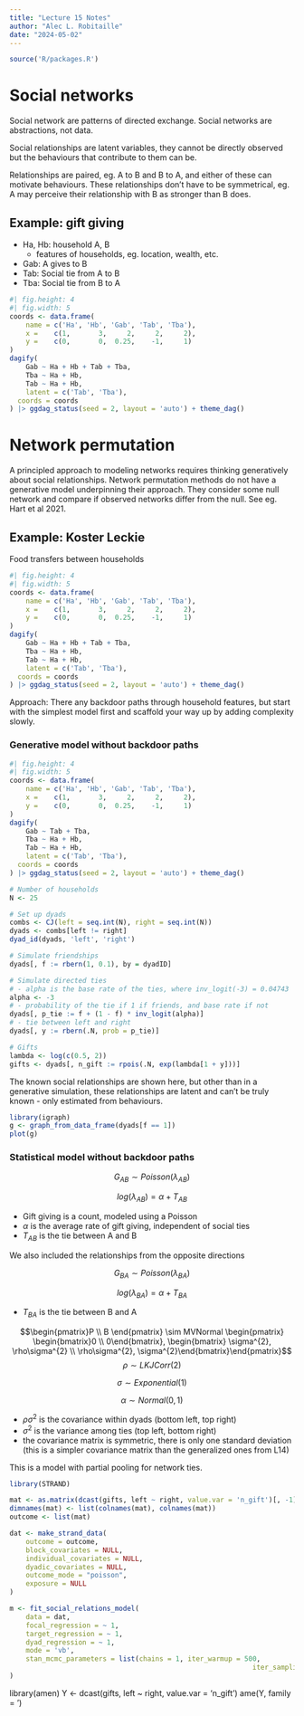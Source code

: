 ```yaml
---
title: "Lecture 15 Notes"
author: "Alec L. Robitaille"
date: "2024-05-02"
---
```


```r
source('R/packages.R')
```


# Social networks

Social network are patterns of directed exchange. Social networks 
are abstractions, not data. 

Social relationships are latent variables, they cannot be directly
observed but the behaviours that contribute to them can be. 

Relationships are paired, eg. A to B and B to A, and either of these
can motivate behaviours. These relationships don't have to be 
symmetrical, eg. A may perceive their relationship with B as 
stronger than B does. 


## Example: gift giving

- Ha, Hb: household A, B
	- features of households, eg. location, wealth, etc.
- Gab: A gives to B
- Tab: Social tie from A to B
- Tba: Social tie from B to A

```r
#| fig.height: 4
#| fig.width: 5
coords <- data.frame(
	name = c('Ha', 'Hb', 'Gab', 'Tab', 'Tba'),
	x =    c(1,       3,     2,     2,     2),
	y =    c(0,       0,  0.25,    -1,     1)
)
dagify(
	Gab ~ Ha + Hb + Tab + Tba,
	Tba ~ Ha + Hb,
	Tab ~ Ha + Hb,
	latent = c('Tab', 'Tba'),
  coords = coords
) |> ggdag_status(seed = 2, layout = 'auto') + theme_dag()
```



# Network permutation

A principled approach to modeling networks requires thinking 
generatively about social relationships. Network permutation 
methods do not have a generative model underpinning their 
approach. They consider some null network and compare if observed
networks differ from the null. See eg. Hart et al 2021. 



## Example: Koster Leckie

Food transfers between households

```r
#| fig.height: 4
#| fig.width: 5
coords <- data.frame(
	name = c('Ha', 'Hb', 'Gab', 'Tab', 'Tba'),
	x =    c(1,       3,     2,     2,     2),
	y =    c(0,       0,  0.25,    -1,     1)
)
dagify(
	Gab ~ Ha + Hb + Tab + Tba,
	Tba ~ Ha + Hb,
	Tab ~ Ha + Hb,
	latent = c('Tab', 'Tba'),
  coords = coords
) |> ggdag_status(seed = 2, layout = 'auto') + theme_dag()
```

Approach: There any backdoor paths through household features, but
start with the simplest model first and scaffold your way up
by adding complexity slowly. 


### Generative model without backdoor paths

```r
#| fig.height: 4
#| fig.width: 5
coords <- data.frame(
	name = c('Ha', 'Hb', 'Gab', 'Tab', 'Tba'),
	x =    c(1,       3,     2,     2,     2),
	y =    c(0,       0,  0.25,    -1,     1)
)
dagify(
	Gab ~ Tab + Tba,
	Tba ~ Ha + Hb,
	Tab ~ Ha + Hb,
	latent = c('Tab', 'Tba'),
  coords = coords
) |> ggdag_status(seed = 2, layout = 'auto') + theme_dag()
```


```r
# Number of households
N <- 25

# Set up dyads
combs <- CJ(left = seq.int(N), right = seq.int(N))
dyads <- combs[left != right]
dyad_id(dyads, 'left', 'right')

# Simulate friendships
dyads[, f := rbern(1, 0.1), by = dyadID]

# Simulate directed ties
# - alpha is the base rate of the ties, where inv_logit(-3) = 0.04743
alpha <- -3
# - probability of the tie if 1 if friends, and base rate if not
dyads[, p_tie := f + (1 - f) * inv_logit(alpha)]
# - tie between left and right
dyads[, y := rbern(.N, prob = p_tie)]

# Gifts
lambda <- log(c(0.5, 2))
gifts <- dyads[, n_gift := rpois(.N, exp(lambda[1 + y]))]
```

The known social relationships are shown here, but other
than in a generative simulation, these relationships 
are latent and can't be truly known - only estimated from
behaviours. 

```r
library(igraph)
g <- graph_from_data_frame(dyads[f == 1])
plot(g)
```

### Statistical model without backdoor paths

$$G_{AB} \sim Poisson(\lambda_{AB})$$

$$log(\lambda_{AB}) = \alpha + T_{AB}$$

- Gift giving is a count, modeled using a Poisson
- $\alpha$ is the average rate of gift giving, independent of social ties
- $T_{AB}$ is the tie between A and B

We also included the relationships from the opposite directions

$$G_{BA} \sim Poisson(\lambda_{BA})$$

$$log(\lambda_{BA}) = \alpha + T_{BA}$$

- $T_{BA}$ is the tie between B and A

$$\begin{pmatrix}P \\ B \end{pmatrix} \sim MVNormal \begin{pmatrix} \begin{bmatrix}0 \\ 0\end{bmatrix}, \begin{bmatrix} \sigma^{2}, \rho\sigma^{2} \\ \rho\sigma^{2}, \sigma^{2}\end{bmatrix}\end{pmatrix}$$
$$\rho \sim LKJCorr(2)$$

$$\sigma \sim Exponential(1)$$

$$\alpha \sim Normal(0, 1)$$


- $\rho\sigma^{2}$ is the covariance within dyads (bottom left, top right)
- $\sigma^{2}$ is the variance among ties (top left, bottom right)
- the covariance matrix is symmetric, there is only one standard deviation 
(this is a simpler covariance matrix than the generalized ones from L14)

This is a model with partial pooling for network ties. 

```r
library(STRAND)

mat <- as.matrix(dcast(gifts, left ~ right, value.var = 'n_gift')[, -1])
dimnames(mat) <- list(colnames(mat), colnames(mat))
outcome <- list(mat)

dat <- make_strand_data(
	outcome = outcome,
	block_covariates = NULL,
	individual_covariates = NULL,
	dyadic_covariates = NULL,
	outcome_mode = "poisson",
	exposure = NULL
)

m <- fit_social_relations_model(
	data = dat,
	focal_regression = ~ 1,
	target_regression = ~ 1,
	dyad_regression = ~ 1,
	mode = 'vb',
	stan_mcmc_parameters = list(chains = 1, iter_warmup = 500, 
															iter_sampling = 500)
)
```


library(amen)
Y <- dcast(gifts, left ~ right, value.var = 'n_gift')
ame(Y, family = ')

